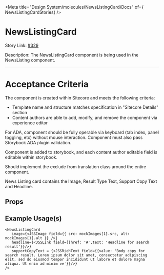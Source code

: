 
<Meta title="Design System/molecules/NewsListingCard/Docs" of={ NewsListingCardStories} />

# NewsListingCard

Story Link: [#329](https://github.com/ahc-digital/migration-planning-tracking/issues/329)

Description: The NewsListingCard component is being used in the NewsListing component.


---
# Acceptance Criteria

The component is created within Sitecore and meets the following criteria:
- Template name and structure matches specification in "Sitecore Details" section
- Content authors are able to add, modify, and remove the component via experience editor

For ADA, component should be fully operable via keyboard (tab index, panel toggling, etc) without mouse interaction. Component must also pass Storybook ADA plugin validation.

Component is added to storybook, and each content author editable field is editable within storybook.

Should implement the exclude from translation class around the entire component.

News Listing card contains the Image, Result Type Text, Support Copy Text and Headline. 

<Stories />

## Props
<Controls />

## Example Usage(s)
```tsx     
<NewsListingCard
   image={<JSSImage field={{ src: mockImages[1].src, alt: mockImages[1].alt }} />}
   headline={<JSSLink field={{href: '#',text: 'Headline for search result'}}/>}
   supportCopyText = {<JSSRichText field={{value: 'Body copy for search result. Lorem ipsum dolor sit amet, consectetur adipiscing elit, sed do eiusmod tempor incididunt ut labore et dolore magna aliqua. Ut enim ad minim ve'}}/>}
/>
```

